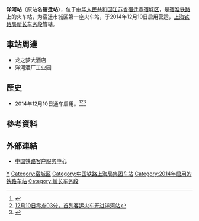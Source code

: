 {{Expand|time=2016-05-02T08:16:34+00:00}}
{{Infobox China railway station
|车站名称 =洋河站
|图片 = 
|图片介绍 = 
|其他名称 = 
|车站拼音 = Yanghe
|英文名称 = Yanghe Railway Station
|车站代码 = 16619<ref>{{cite web|url=http://hyfw.12306.cn/hyinfo/action/FwcszsAction_index?type=1|title=营业站服务信息查询|publisher=[[中国铁路客户服务中心|中国铁路客户服务中心]]|accessdate=2017-05-04|archive-date=2016-11-06|archive-url=https://web.archive.org/web/20161106075157/http://hyfw.12306.cn/hyinfo/action/FwcszsAction_index?type=1|dead-url=no}}</ref>
|电报码 = GTH
|拼音码 = YHE
|车站位置 = {{CHN}}[[江苏省|江苏省]][[宿迁市|宿迁市]][[宿城区|宿城区]]
|坐标 = 
|归属 =[[上海铁路局|上海铁路局]][[新长车务段|新长车务段]]<ref>{{cite news|title=上海铁路局新长车务段段领导来宿迁调研宿淮铁路通车事宜|url=http://www.sqjgdj.gov.cn/article-detail-27529.html|publisher=宿迁机关党建|date=2014-10-30|work=市交通运输局机关党支部|accessdate=2019-12-16|archive-date=2019-12-16|archive-url=https://web.archive.org/web/20191216080216/http://www.sqjgdj.gov.cn/article-detail-27529.html|dead-url=no}}</ref>
|线路 =[[宿淮铁路|宿淮铁路]]
|车站等级 = [[三等站_(中鐵)|三等站]]
|月台数目 = 2
|股道数目 = 4
}}
'''洋河站'''（原站名'''宿迁站'''），位于[[中华人民共和国|中华人民共和国]][[江苏省|江苏省]][[宿迁市|宿迁市]][[宿城区|宿城区]]，是[[宿淮铁路|宿淮铁路]]上的火车站，为宿迁市城区第一座火车站，于2014年12月10日启用营运，[[上海铁路局|上海铁路局]][[新长车务段|新长车务段]]管辖。

==車站周邊==
* 龙之梦大酒店
* 洋河酒厂工业园

==歷史==
* 2014年12月10日通车启用。<ref>{{Cite web |url=http://www.xichu.net/news/shehui/2014/12/2014-12-09349519.html |title=洋河火车站准备就绪 购票入站抢先体验 |access-date=2016-05-02 |archive-date=2019-09-10 |archive-url=https://web.archive.org/web/20190910192603/http://www.xichu.net/news/shehui/2014/12/2014-12-09349519.html |dead-url=no }}</ref><ref>[http://house.baidu.com/suqian/scan/0/5948622384050543418/ 12月10日零点03分，首列客运火车开进洋河站]</ref><ref>{{Cite web |url=http://jsnews.jschina.com.cn/system/2015/01/07/023237095.shtml |title=宿淮铁路洋河站、泗阳站货场昨日启用 |access-date=2016-05-02 |archive-date=2015-06-29 |archive-url=https://web.archive.org/web/20150629083325/http://jsnews.jschina.com.cn/system/2015/01/07/023237095.shtml |dead-url=no }}</ref>
==參考資料==
{{reflist}}
==外部連結==
* [http://www.12306.cn/mormhweb/ 中国铁路客户服务中心] {{Wayback|url=http://www.12306.cn/mormhweb/ |date=20180205163941 }}
{{China-rail-stub}}
{{宿淮铁路}}
[[Category:宿迁市铁路车站|Y]]
[[Category:宿城区|Category:宿城区]]
[[Category:中国铁路上海局集团车站|Category:中国铁路上海局集团车站]]
[[Category:2014年启用的铁路车站|Category:2014年启用的铁路车站]]
[[Category:新长车务段|Category:新长车务段]]